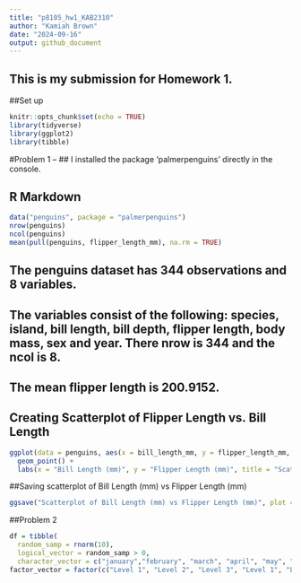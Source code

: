 ```yaml
---
title: "p8105_hw1_KAB2310"
author: "Kamiah Brown"
date: "2024-09-16"
output: github_document
---
```

## This is my submission for Homework 1. 

##Set up
```r
knitr::opts_chunk$set(echo = TRUE)
library(tidyverse)
library(ggplot2)
library(tibble)
```

#Problem 1 -- 
## I installed the package 'palmerpenguins' directly in the console. 

## R Markdown
```r
data("penguins", package = "palmerpenguins")
nrow(penguins)
ncol(penguins)
mean(pull(penguins, flipper_length_mm), na.rm = TRUE)
```
## The penguins dataset has 344 observations and 8 variables. 
## The variables consist of the following: species, island, bill length, bill depth, flipper length, body mass, sex and year. There nrow is 344 and the ncol is 8. 
## The mean flipper length is 200.9152. 

## Creating Scatterplot of Flipper Length vs. Bill Length
```r
ggplot(data = penguins, aes(x = bill_length_mm, y = flipper_length_mm, color = species)) +
  geom_point() +
  labs(x = "Bill Length (mm)", y = "Flipper Length (mm)", title = "Scatterplot of Flipper Length vs Bill Length by Species") 
```

##Saving scatterplot of Bill Length (mm) vs Flipper Length (mm)
```r
ggsave("Scatterplot of Bill Length (mm) vs Flipper Length (mm)", plot = scatter_plot, width = 7, height = 5)
```

##Problem 2
```r
df = tibble(
  random_samp = rnorm(10),
  logical_vector = random_samp > 0,
  character_vector = c("january","february", "march", "april", "may", "june", "july", "august", "september", "october"))
factor_vector = factor(c("Level 1", "Level 2", "Level 3", "Level 1", "Level 2", "Level 3", "Level 1", "Level 2", "Level 3", "Level 1"))
```

